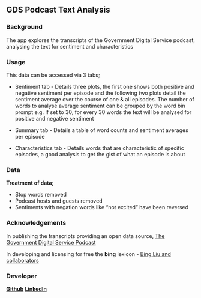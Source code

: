 ## GDS Podcast Text Analysis

### Background

The app explores the transcripts of the Government Digital Service podcast, analysing the text for sentiment and characteristics

### Usage

This data can be accessed via 3 tabs;

-   Sentiment tab - Details three plots, the first one shows both positive and negative sentiment per episode and the following two plots detail the sentiment average over the course of one & all episodes. The number of words to analyse average sentiment can be grouped by the word bin prompt e.g. If set to 30, for every 30 words the text will be analysed for positive and negative sentiment

-   Summary tab - Details a table of word counts and sentiment averages per episode

-   Characteristics tab - Details words that are characteristic of specific episodes, a good analysis to get the gist of what an episode is about

### Data

**Treatment of data;**

-   Stop words removed
-   Podcast hosts and guests removed
-   Sentiments with negation words like "not excited" have been reversed

### Acknowledgements

In publishing the transcripts providing an open data source, [The Government Digital Service Podcast](https://open.spotify.com/show/6pIBPKpIWR6Q0kpGDgwgGT)

In developing and licensing for free the **bing** lexicon - [Bing Liu and collaborators](https://www.cs.uic.edu/~liub/FBS/sentiment-analysis.html)

### Developer

[**Github**](https://github.com/KurtisAsha) [**LinkedIn**](https://www.linkedin.com/in/kurtisashasmith/)
